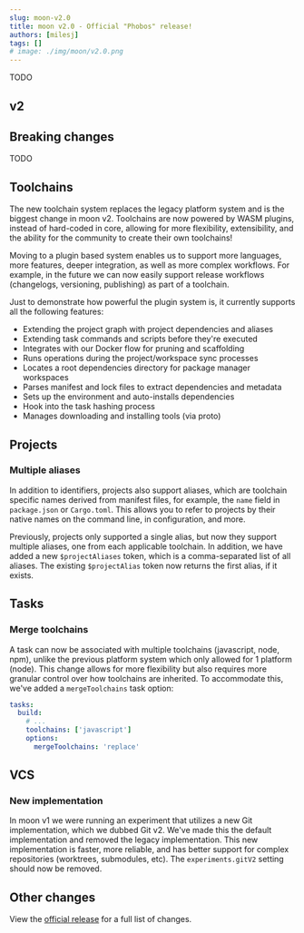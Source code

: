 ```yaml
---
slug: moon-v2.0
title: moon v2.0 - Official "Phobos" release!
authors: [milesj]
tags: []
# image: ./img/moon/v2.0.png
---
```


TODO

<!--truncate-->

## v2

## Breaking changes

TODO

## Toolchains

The new toolchain system replaces the legacy platform system and is the biggest change in moon v2.
Toolchains are now powered by WASM plugins, instead of hard-coded in core, allowing for more
flexibility, extensibility, and the ability for the community to create their own toolchains!

Moving to a plugin based system enables us to support more languages, more features, deeper
integration, as well as more complex workflows. For example, in the future we can now easily support
release workflows (changelogs, versioning, publishing) as part of a toolchain.

Just to demonstrate how powerful the plugin system is, it currently supports all the following
features:

- Extending the project graph with project dependencies and aliases
- Extending task commands and scripts before they're executed
- Integrates with our Docker flow for pruning and scaffolding
- Runs operations during the project/workspace sync processes
- Locates a root dependencies directory for package manager workspaces
- Parses manifest and lock files to extract dependencies and metadata
- Sets up the environment and auto-installs dependencies
- Hook into the task hashing process
- Manages downloading and installing tools (via proto)

## Projects

### Multiple aliases

In addition to identifiers, projects also support aliases, which are toolchain specific names
derived from manifest files, for example, the `name` field in `package.json` or `Cargo.toml`. This
allows you to refer to projects by their native names on the command line, in configuration, and
more.

Previously, projects only supported a single alias, but now they support multiple aliases, one from
each applicable toolchain. In addition, we have added a new `$projectAliases` token, which is a
comma-separated list of all aliases. The existing `$projectAlias` token now returns the first alias,
if it exists.

## Tasks

### Merge toolchains

A task can now be associated with multiple toolchains (javascript, node, npm), unlike the previous
platform system which only allowed for 1 platform (node). This change allows for more flexibility
but also requires more granular control over how toolchains are inherited. To accommodate this,
we've added a `mergeToolchains` task option:

```yaml title="moon.yml"
tasks:
  build:
    # ...
    toolchains: ['javascript']
    options:
      mergeToolchains: 'replace'
```

## VCS

### New implementation

In moon v1 we were running an experiment that utilizes a new Git implementation, which we dubbed Git
v2. We've made this the default implementation and removed the legacy implementation. This new
implementation is faster, more reliable, and has better support for complex repositories (worktrees,
submodules, etc). The `experiments.gitV2` setting should now be removed.

## Other changes

View the [official release](https://github.com/moonrepo/moon/releases/tag/v2.0.0) for a full list of
changes.
